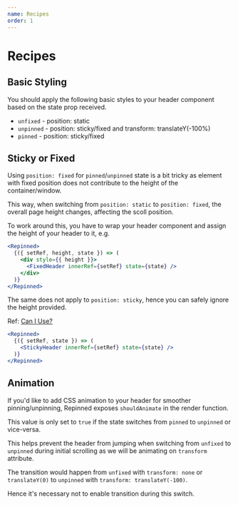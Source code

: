 ```yaml
---
name: Recipes
order: 1
---
```


# Recipes

## Basic Styling

You should apply the following basic styles to your header component based on the state prop received.

* `unfixed` - position: static
* `unpinned` - position: sticky/fixed and transform: translateY(-100%)
* `pinned` - position: sticky/fixed

## Sticky or Fixed

Using `position: fixed` for `pinned`/`unpinned` state is a bit tricky as element with fixed position does not contribute to the height of the container/window.

This way, when switching from `position: static` to `position: fixed`, the overall page height changes, affecting the scoll position.

To work around this, you have to wrap your header component and assign the height of your header to it, e.g.

```jsx
<Repinned>
  {({ setRef, height, state }) => (
    <div style={{ height }}>
      <FixedHeader innerRef={setRef} state={state} />
    </div>
  )}
</Repinned>
```

The same does not apply to `position: sticky`, hence you can safely ignore the height provided.

Ref: [Can I Use?](https://caniuse.com/#feat=css-sticky)

```jsx
<Repinned>
  {({ setRef, state }) => (
    <StickyHeader innerRef={setRef} state={state} />
  )}
</Repinned>
```

## Animation

If you'd like to add CSS animation to your header for smoother pinning/unpinning, Repinned exposes `shouldAnimate` in the render function.

This value is only set to `true` if the state switches from `pinned` to `unpinned` or vice-versa.

This helps prevent the header from jumping when switching from `unfixed` to `unpinned` during initial scrolling as we will be animating on `transform` attribute.

The transition would happen from `unfixed` with `transform: none` or `translateY(0)` to `unpinned` with `transform: translateY(-100)`.

Hence it's necessary not to enable transition during this switch.
